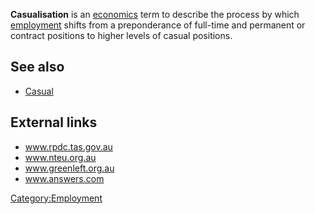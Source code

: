 '''Casualisation''' is an [[economics]] term to describe the process by which [[employment]] shifts from a preponderance of full-time and permanent or contract positions to higher levels of casual positions.

==See also==
* [[Casual]]

==External links==
* [http://www.rpdc.tas.gov.au/soer/indicator/81/index.php www.rpdc.tas.gov.au]
* [http://www.nteu.org.au/about/policymanualold/2921 www.nteu.org.au]
* [http://www.greenleft.org.au/back/2004/594/594p4c.htm www.greenleft.org.au]
* [http://www.answers.com/casualisation www.answers.com]

[[Category:Employment]]


{{econ-stub}}